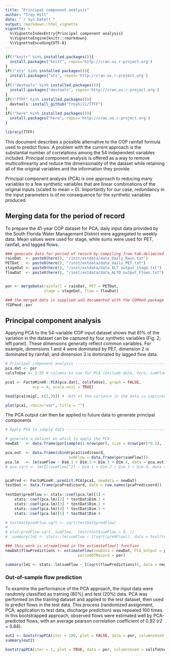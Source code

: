 ```yaml
---
title: "Principal component analysis"
author: "Troy Hill"
date: "`r Sys.Date()`"
output: rmarkdown::html_vignette
vignette: >
  %\VignetteIndexEntry{Principal component analysis}
  %\VignetteEngine{knitr::rmarkdown}
  %\VignetteEncoding{UTF-8}
---
```


```r
if(!"knitr" %in% installed.packages()){
  install.packages("knitr", repos='http://cran.us.r-project.org')
}
if(!"xts" %in% installed.packages()){
  install.packages("xts", repos='http://cran.us.r-project.org')
}
if(!"devtools" %in% installed.packages()){
  install.packages("devtools", repos='http://cran.us.r-project.org')
}
if(!"TTFF" %in% installed.packages()){
  devtools::install_github("troyhill/TTFF")
}
if(!"here" %in% installed.packages()){
  install.packages("here", repos='http://cran.us.r-project.org')
}

library(TTFF)

```

This document describes a possible alternative to the COP rainfall formula used to predict flows. A problem with the current approach is the substantial number of correlations among the 54 independent variables included. Principal component analysis is offered as a way to remove multicollinearity and reduce the dimensionality of the dataset while retaining all of the original variables and the information they provide. 

Principal component analysis (PCA) is one approach to reducing many variables to a few synthetic variables that are linear combinations of the original inputs (scaled to mean = 0). Importantly for our case, redundancy in the input parameters is of no consequence for the synthetic variables produced.


## Merging data for the period of record

To prepare the 41-year COP dataset for PCA, daily input data provided by the South Florida Water Management District were aggregated to weekly data. Mean values were used for stage, while sums were used for PET, rainfall, and lagged flows.



```r
### generate data for period of record by compiling from tab-delimited .txt files
rainDat  <- paste0(here(), "/inst/extdata/data_Daily_Rain.txt")
PETDat   <- paste0(here(), "/inst/extdata/data_daily_PET.txt")
stageDat <- paste0(here(), "/inst/extdata/data_ALT_output_stage.txt")
flowDat  <- paste0(here(), "/inst/extdata/data_ALTO_output_Flows.txt")


por <- mergeData(rainfall = rainDat, PET = PETDat, 
                 stage = stageDat, flow = flowDat)

### the merged data is supplied and documented with the COPmod package
?COPmod::por
```

## Principal component analysis
 
Applying PCA to the 54-variable COP input dataset shows that 81% of the variation in the dataset can be captured by four synthetic variables (Fig. 2; left panel). These dimensions generally reflect common variables. For example, dimensions 1 and 4 were dominated by PET, dimension 2 is dominated by rainfall, and dimension 3 is dominated by lagged flow data. 



```r
# Principal component analysis --------------------------------------------
pca.dat <- por
colsToUse <- 2:55 # columns to use for PCA (exclude date, Vero, sumFlow)

pca1 <- FactoMineR::PCA(pca.dat[, colsToUse], graph = FALSE,
            ncp = 4, scale.unit = TRUE) 

head(pca1$eig[, c(2,3)]) # ~81% of the variance in the data is captured in the first four principal components

```


```r

plot(pca1, choix="var", title = "")
```


The PCA output can then be applied to future data to generate principal components


```r
# Apply PCA to sample data --------------------------------------------

# generate a dataset on which to apply the PCA
newDat   <- data.frame(por[sample(1:nrow(por), size = nrow(por)*0.3), ])

pca.out  <- data.frame(cbind(pca1$ind$coord, 
                            sumFlow = data.frame(por$sumFlow)))
pca.lm   <- lm(sumFlow ~ Dim.1 + Dim.2 + Dim.3 + Dim.4, data = pca.out)
# pca.sqrt <- lm(I((sumFlow)^2) ~ Dim.1 + Dim.2 + Dim.3 + Dim.4, data = pca.out)


pcaPred <- FactoMineR::predict.PCA(pca1, newdata = newDat)
testDat <- data.frame(pcaPred$coord, date = row.names(pcaPred$coord))
  
testDat$predFlow <- stats::coef(pca.lm)[1] + 
    stats::coef(pca.lm)[2] * testDat$Dim.1 + 
    stats::coef(pca.lm)[3] * testDat$Dim.2 + 
    stats::coef(pca.lm)[4] * testDat$Dim.3 +  
    stats::coef(pca.lm)[5] * testDat$Dim.4

# testDat$predFlow.sqrt <- sqrt(testDat$predFlow)
# 
# plot(predFlow.sqrt, sumFlow,  test[test$sumFlow > 0, ])
#  summary(lm1 <- stats::lm(sumFlow ~ I(sqrt(predFlow)), data = test[test$sumFlow > 0, ]))

### this work is streamlined in the estimateFlow() function
newDat$flowPredictions <- estimateFlow(newData = newDat, PCA_output = pca1, 
                                periodOfRecord = por)

summary(lm1 <- stats::lm(sumFlow ~ I(sqrt(flowPredictions)), data = newDat[newDat$sumFlow > 0, ]))

```


### Out-of-sample flow prediction


To examine the performance of the PCA approach, the input data were randomly classified as training (80%) and test (20%) data. PCA was performed on the training dataset and applied to the test dataset, then used to predict flows in the test data. This process (randomized assignment, PCA, application to test data, discharge prediction) was repeated 100 times. In this bootstrapped approach, observed flows were estimated well by PCA-predicted flows, with an average pearson correlation coefficient of 0.92 (*r2* = 0.84).


```r
out2 <- bootstrapPCA(iter = 100, plot = FALSE, data = por, columnsUsed = colsToUse)
summary(out2)
```


```r
bootstrapPCA(iter = 1, plot = TRUE, data = por, columnsUsed = colsToUse)
```
